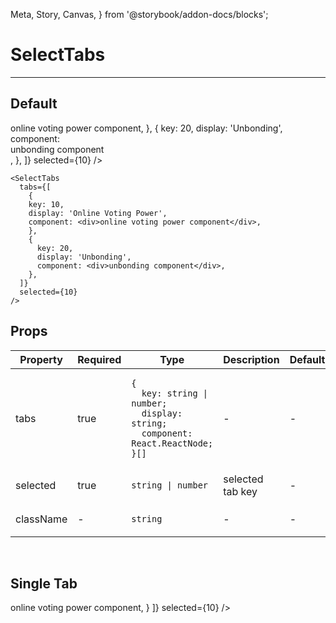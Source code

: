   Meta, Story, Canvas,
} from '@storybook/addon-docs/blocks';

<Meta title="SelectTabs" component={SelectTabs} />

# SelectTabs
---
## Default
<Canvas>
  <Story name="Default">
    <SelectTabs
      tabs={[
        {
        key: 10,
        display: 'Online Voting Power',
        component: <div>online voting power component</div>,
        },
        {
          key: 20,
          display: 'Unbonding',
          component: <div>unbonding component</div>,
        },
      ]}
      selected={10}
    />
  </Story>
</Canvas>

```
<SelectTabs
  tabs={[
    {
    key: 10,
    display: 'Online Voting Power',
    component: <div>online voting power component</div>,
    },
    {
      key: 20,
      display: 'Unbonding',
      component: <div>unbonding component</div>,
    },
  ]}
  selected={10}
/>
```
## Props
<table>
<thead>
  <tr>
    <th>Property</th>
    <th>Required</th>
    <th>Type</th>
    <th>Description</th>
    <th>Default</th>
  </tr>
  </thead>
<tbody>
  <tr>
    <td>tabs</td>
    <td>true</td>
    <td>

```
{
  key: string | number;
  display: string;
  component: React.ReactNode;
}[]
```

  </td>
    <td>-</td>
    <td>-</td>
  </tr>

  <tr>
    <td>selected</td>
    <td>true</td>
    <td>

`string | number`

  </td>
    <td>selected tab key</td>
    <td>-</td>
  </tr>

  <tr>
    <td>className</td>
    <td>-</td>
    <td>

`string`

  </td>
    <td>-</td>
    <td>-</td>
  </tr>
  </tbody>
</table>
<br/>

## Single Tab
<Canvas>
  <Story name="Single Tab">
    <SelectTabs
      tabs={[
        {
        key: 10,
        display: 'Online Voting Power',
        component: <div>online voting power component</div>,
        }
      ]}
      selected={10}
    />
  </Story>
</Canvas>
